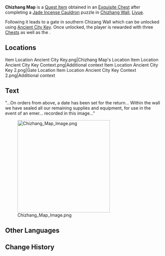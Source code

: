 {{Item Infobox
|id           = 120851
|image        = Item Schematic Clipped Inside Notes.png
|type         = Quest Items
|description  = The location of the warehouse seems to be recorded on this map the Millelith left behind.
|source1      = [[Exquisite Chest]] in [[Chizhang Wall]], [[Liyue]]
}}
'''Chizhang Map''' is a [[Quest Item]] obtained in an [[Exquisite Chest]] after completing a [[Jade Incense Cauldron]] puzzle in [[Chizhang Wall]], [[Liyue]].

Following it leads to a gate in southern Chizang Wall which can be unlocked using [[Ancient City Key]]. Once unlocked, the player is rewarded with three [[Chest]]s as well as the {{Achievement|At the Construction of the Endless Wall}}.

==Locations==
<gallery>
Item Location Ancient City Key.png|Chizhang Map's Location
Item Location Ancient City Key Context.png|Additional context
Item Location Ancient City Key 2.png|Gate Location
Item Location Ancient City Key Context 2.png|Additional context
</gallery>

==Text==
"...On orders from above, a date has been set for the return... Within the wall we have sealed all our remaining supplies and equipment, for use in the event of an emer... recorded in this image..."

[[File:Chizhang Map Image.png|300px]]

==Other Languages==
{{Other Languages|default_hidden=1
|en      = Chizhang Map
|zhs     = 赤璋舆图
|zhs_rm  = 
|zht     = 赤璋輿圖
|zht_rm  = 
|ja      = 赤璋の地図
|ja_rm   = Sekishou no Chizu
|ko      = 적장 지도
|ko_rm   = 
|es      = Mapa de Chizhang
|fr      = Carte de Chizhang
|ru      = Стена Чичжан
|th      = แผนที่ Chizhang
|th_rm   = 
|vi      = Xích Chương Dư Đồ
|de      = Chizhang-Landkarte
|id      = Peta Chizhang
|pt      = Mapa de Pedra Vermelha
|tr      = Chizhang Haritası
|it      = Mappa di Chizhang
}}

==Change History==
{{Change History|4.4}}